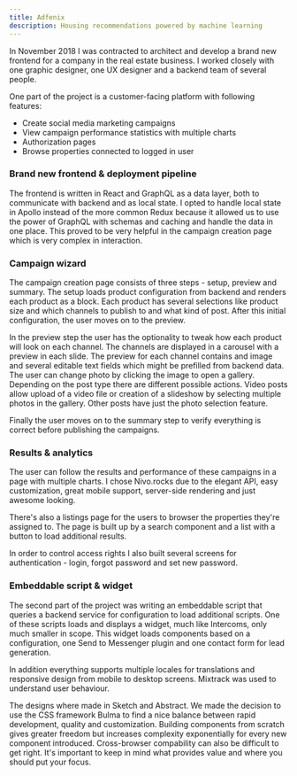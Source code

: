 ```yaml
---
title: Adfenix
description: Housing recommendations powered by machine learning
---
```



In November 2018 I was contracted to architect and develop a brand new frontend for a company in the real estate business. I worked closely with one graphic designer, one UX designer and a backend team of several people.

One part of the project is a customer-facing platform with following features:
- Create social media marketing campaigns
- View campaign performance statistics with multiple charts
- Authorization pages
- Browse properties connected to logged in user

### Brand new frontend & deployment pipeline
The frontend is written in React and GraphQL as a data layer, both to communicate with backend and as local state. I opted to handle local state in Apollo instead of the more common Redux because it allowed us to use the power of GraphQL with schemas and caching and handle the data in one place. This proved to be very helpful in the campaign creation page which is very complex in interaction.

### Campaign wizard

The campaign creation page consists of three steps - setup, preview and summary. The setup loads product configuration from backend and renders each product as a block. Each product has several selections like product size and which channels to publish to and what kind of post. After this initial configuration, the user moves on to the preview. 

In the preview step the user has the optionality to tweak how each product will look on each channel. The channels are displayed in a carousel with a preview in each slide. The preview for each channel contains and image and several editable text fields which might be prefilled from backend data. The user can change photo by clicking the image to open a gallery. Depending on the post type there are different possible actions. Video posts allow upload of a video file or creation of a slideshow by selecting multiple photos in the gallery. Other posts have just the photo selection feature.

Finally the user moves on to the summary step to verify everything is correct before publishing the campaigns.

### Results & analytics 
The user can follow the results and performance of these campaigns in a page with multiple charts. I chose Nivo.rocks due to the elegant API, easy customization, great mobile support, server-side rendering and just awesome looking.

There's also a listings page for the users to browser the properties they're assigned to. The page is built up by a search component and a list with a button to load additional results.

In order to control access rights I also built several screens for authentication - login, forgot password and set new password.

### Embeddable script & widget
The second part of the project was writing an embeddable script that queries a backend service for configuration to load additional scripts. One of these scripts loads and displays a widget, much like Intercoms, only much smaller in scope. This widget loads components based on a configuration, one Send to Messenger plugin and one contact form for lead generation.

In addition everything supports multiple locales for translations and responsive design from mobile to desktop screens. Mixtrack was used to understand user behaviour.

The designs where made in Sketch and Abstract. We made the decision to use the CSS framework Bulma to find a nice balance between rapid development, quality and customization. Building components from scratch gives greater freedom but increases complexity exponentially for every new component introduced. Cross-browser compability can also be difficult to get right. It's important to keep in mind what provides value and where you should put your focus.
